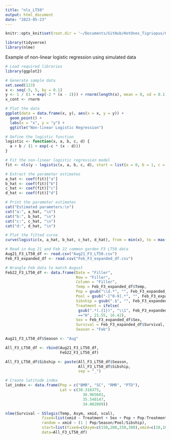 ```yaml
---
title: "nls_LT50"
output: html_document
date: "2023-05-23"
---
```


```r

knitr::opts_knit$set(root.dir = '~/Documents/GitHub/HotOnes_Tigriopus/Comm_Gard_LT50/')

library(tidyverse)
library(nlme)

```

Example of non-linear logistic regression using simulated data

```r

# Load required libraries
library(ggplot2)

# Generate sample data
set.seed(123)
x <- seq(-5, 5, by = 0.1)
y <- 1 / (1 + exp(-2 * (x - 2))) + rnorm(length(x), mean = 0, sd = 0.1)
x_cont <- rnorm

# Plot the data
ggplot(data = data.frame(x, y), aes(x = x, y = y)) +
  geom_point() +
  labs(x = "x", y = "y") +
  ggtitle("Non-linear Logistic Regression")

# Define the logistic function
logistic <- function(x, a, b, c, d) {
  a + b / (1 + exp(-c * (x - d)))
}

# Fit the non-linear logistic regression model
fit <- nls(y ~ logistic(x, a, b, c, d), start = list(a = 0, b = 1, c = 1, d = 1))

# Extract the parameter estimates
a_hat <- coef(fit)["a"]
b_hat <- coef(fit)["b"]
c_hat <- coef(fit)["c"]
d_hat <- coef(fit)["d"]

# Print the parameter estimates
cat("Estimated parameters:\n")
cat("a:", a_hat, "\n")
cat("b:", b_hat, "\n")
cat("c:", c_hat, "\n")
cat("d:", d_hat, "\n")

# Plot the fitted curve
curve(logistic(x, a_hat, b_hat, c_hat, d_hat), from = min(x), to = max(x), add = TRUE, col = "red")

```

```r

# Read in Aug 21 and Feb 22 common garden F3 LT50 data
Aug21_F3_LT50_df <- read.csv("Aug21_F3_LT50.csv")
Feb_F3_expanded_df <- read.csv("Feb_F3_expanded_df.csv")

# Wrangle Feb data to match August
Feb22_F3_LT50_df <- data.frame(Date = "Filler",
                               Row = "Filler",
                               Column = "Filler",
                               Temp = Feb_F3_expanded_df$Temp,
                               Pop = gsub("\\d.*", "", Feb_F3_expanded_df$Sib_ID),
                               Pool = gsub("-[^0-9].*", "", Feb_F3_expanded_df$Sib_ID),
                               Sibship = gsub(".$", "", Feb_F3_expanded_df$Sib_ID),
                               Treatment = ifelse(
                                gsub(".*(.{1})", "\\1", Feb_F3_expanded_df$Sib_ID) 
                                =="H", 21.55, 16.42),
                               Sex = Feb_F3_expanded_df$Sex,
                               Survival = Feb_F3_expanded_df$Survival,
                               Season = "Feb")

Aug21_F3_LT50_df$Season <- "Aug"

All_F3_LT50_df <- rbind(Aug21_F3_LT50_df,
                        Feb22_F3_LT50_df)

All_F3_LT50_df$Sibship <- paste(All_F3_LT50_df$Season,
                                All_F3_LT50_df$Sibship,
                                sep = "_")

# Create latitude index
lat_index <- data.frame(Pop = c("BMR", "SC", "RMR", "PTD"),
                        Lat = c(38.316375,
                                  36.965681,
                                  35.540147,
                                  34.002089))

nlme(Survival ~ SSlogis(Temp, Asym, xmid, scal),
                fixed=list(xmid ~ Treatment + Sex + Pop + Pop:Treatment, scal ~ 1),
                random = xmid ~ (1 | Pop/Season/Pool/Sibship),
                start=list(fixed=c(Asym=c(150,200,250,300),xmid=c(10,10,10,10),scal=4)),
                data=All_F3_LT50_df)



```

